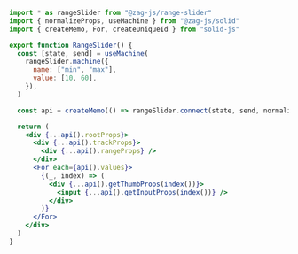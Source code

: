 ```jsx
import * as rangeSlider from "@zag-js/range-slider"
import { normalizeProps, useMachine } from "@zag-js/solid"
import { createMemo, For, createUniqueId } from "solid-js"

export function RangeSlider() {
  const [state, send] = useMachine(
    rangeSlider.machine({
      name: ["min", "max"],
      value: [10, 60],
    }),
  )

  const api = createMemo(() => rangeSlider.connect(state, send, normalizeProps))

  return (
    <div {...api().rootProps}>
      <div {...api().trackProps}>
        <div {...api().rangeProps} />
      </div>
      <For each={api().values}>
        {(_, index) => (
          <div {...api().getThumbProps(index())}>
            <input {...api().getInputProps(index())} />
          </div>
        )}
      </For>
    </div>
  )
}
```
